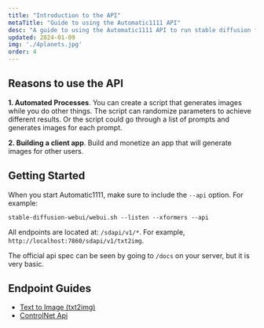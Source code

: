 ```yaml
---
title: "Introduction to the API"
metaTitle: "Guide to using the Automatic1111 API"
desc: "A guide to using the Automatic1111 API to run stable diffusion from an app or a batch process"
updated: 2024-01-09
img: './4planets.jpg'
order: 4
---
```


## Reasons to use the API

**1. Automated Processes**. You can create a script that generates images while you do other things. The script can randomize parameters to achieve different results. Or the script could go through a list of prompts and generates images for each prompt.

**2. Building a client app**. Build and monetize an app that will generate images for other users.

## Getting Started

When you start Automatic1111, make sure to include the `--api` option. For example:

```
stable-diffusion-webui/webui.sh --listen --xformers --api
```

All endpoints are located at: `/sdapi/v1/*`. For example, `http://localhost:7860/sdapi/v1/txt2img`.

The official api spec can be seen by going to `/docs` on your server, but it is very basic.

## Endpoint Guides

* [Text to Image (txt2img)](txt2img)
* [ControlNet Api](controlnet-api)
